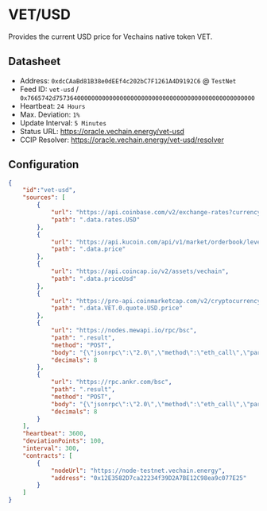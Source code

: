 # VET/USD

Provides the current USD price for Vechains native token VET.

## Datasheet

* Address: `0xdcCAaBd81B38e0dEEf4c202bC7F1261A4D9192C6` @ `TestNet`
* Feed ID: `vet-usd` / `0x7665742d75736400000000000000000000000000000000000000000000000000`
* Heartbeat: `24 Hours`
* Max. Deviation: `1%`
* Update Interval: `5 Minutes`
* Status URL: https://oracle.vechain.energy/vet-usd
* CCIP Resolver: https://oracle.vechain.energy/vet-usd/resolver



## Configuration

```json
{                                                                                 
    "id":"vet-usd",
    "sources": [
        {           
            "url": "https://api.coinbase.com/v2/exchange-rates?currency=VET",
            "path": ".data.rates.USD"
        },                                                                    
        {                            
            "url": "https://api.kucoin.com/api/v1/market/orderbook/level1?symbol=VET-USDT",
            "path": ".data.price"
        },                                                                                 
        {                           
            "url": "https://api.coincap.io/v2/assets/vechain",
            "path": ".data.priceUsd"
        },                                                    
        {                                         
            "url": "https://pro-api.coinmarketcap.com/v2/cryptocurrency/quotes/latest?CMC_PRO_API_KEY=<CMC_PRO_API_KEY>&symbol=VET",
            "path": ".data.VET.0.quote.USD.price"
        },
        {
            "url": "https://nodes.mewapi.io/rpc/bsc",
            "path": ".result",
            "method": "POST",
            "body": "{\"jsonrpc\":\"2.0\",\"method\":\"eth_call\",\"params\":[{\"to\":\"0x9f1fd2cef7b226d555a747da0411f93c5fe74e13\",\"data\":\"0x50d25bcd\"},\"latest\"],\"id\":\"1\"}",
            "decimals": 8
        },
        {
            "url": "https://rpc.ankr.com/bsc",
            "path": ".result",
            "method": "POST",
            "body": "{\"jsonrpc\":\"2.0\",\"method\":\"eth_call\",\"params\":[{\"to\":\"0x9f1fd2cef7b226d555a747da0411f93c5fe74e13\",\"data\":\"0x50d25bcd\"},\"latest\"],\"id\":\"1\"}",
            "decimals": 8
        }
    ],                                           
    "heartbeat": 3600,
    "deviationPoints": 100,                              
    "interval": 300,                                            
    "contracts": [
        {          
            "nodeUrl": "https://node-testnet.vechain.energy",
            "address": "0x12E3582D7ca22234f39D2A7BE12C98ea9c077E25"
        }
    ]
}
```